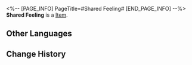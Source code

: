 <%-- [PAGE_INFO]
PageTitle=#Shared Feeling#
[END_PAGE_INFO] --%>
{{Item Infobox
|id          = 21007
|image       = Item Shared Feeling.png
|type        = 
|invCategory = Light Cone
|rarity      = 4
|effect      = Light Cone for the Path of {{Color|h|Abundance}}. The Light Cone ability is only effective for characters of this Path.
|description = When the doctor found the wounded girl, she was clinging to a machine that had stopped working, with all sorts of parts filling her pocket.<br />She took the girl back to her clinic and treated the wounds.<br />Drops of sweat slowly rolled down the girl's cheek, but she remained silent and her hands didn't stop fiddling the machine.<br />To the doctor, the way the girl was attached to the machine was very much like how she was attached to her patients who needed help.<br />So the doctor did not try to comfort the girl nor did she nag her about being more careful; but rather, she sat down with her to give her a moment of peace.
}}
'''Shared Feeling''' is a [[Item]].

==Other Languages==
{{Other Languages
|en   = Shared Feeling
|zhs  = 同一种心情
|zht  = 同一種心情
|ja   = {{Rubi|同|おな}}じ{{Rubi|気持|きも}}ち
|ko   = 같은 심정
|es   = Sentimiento compartido
|fr   = Sentiment partagé
|ru   = Общие чувства
|th   = Shared Feeling
|vi   = Cùng Một Tâm Trạng
|de   = Gefühl der Gemeinsamkeit
|id   = Shared Feeling
|pt   = Sentimento Compartilhado
}}

==Change History==
{{Change History|1.0}}